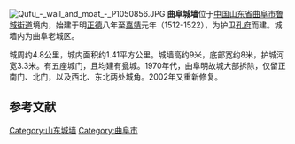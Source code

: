 {{文物保护单位
| 级别 = 省级
| 省区市 = 山东省
| 图片 = [[File:Qufu_south_gate.JPG|260px]]<br><small>南门</small> |
| 名称 = 曲阜明故城城楼
| 编号 = 3-183
| 分类 = 古建筑
| 时代 = 明、清
| 所在 = [[济宁市|济宁市]][[曲阜市|曲阜市]]
| 登录 = 2006年12月
}}
[[File:Qufu_-_wall_and_moat_-_P1050856.JPG|right]]
'''曲阜城墙'''位于[[中国|中国]][[山东省|山东省]][[曲阜市|曲阜市]][[鲁城街道|鲁城街道]]境内，始建于明[[正德_(明朝)|正德]]八年至[[嘉靖|嘉靖]]元年（1512-1522），为护卫[[孔府|孔府]]而建。城墙内为曲阜老城区。

城周约4.8公里，城内面积约1.41平方公里。城墙高约9米，底部宽约8米，护城河宽3.3米。有五座城门，且均建有瓮城。1970年代，曲阜明故城大部拆除，仅留正南门、北门，以及西北、东北两处城角。2002年又重新修复。

==参考文献==
{{reflist}}
{{山东省境内的古城墙}}
[[Category:山东城墙|Category:山东城墙]]
[[Category:曲阜市|Category:曲阜市]]